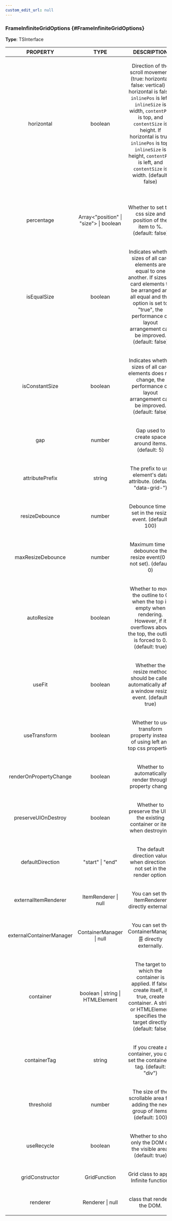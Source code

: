 ```yaml
---
custom_edit_url: null
---
```


### FrameInfiniteGridOptions {#FrameInfiniteGridOptions}

<div className="bulma-tags">

</div>

**Type**: TSInterface

|PROPERTY|TYPE|DESCRIPTION|
|:---:|:---:|:---:|
|horizontal|boolean|<p>Direction of the scroll movement. (true: horizontal, false: vertical) If horizontal is false, <code>inlinePos</code> is left, <code>inlineSize</code> is width, <code>contentPos</code> is top, and <code>contentSize</code> is height. If horizontal is true, <code>inlinePos</code> is top, <code>inlineSize</code> is height, <code>contentPos</code> is left, and <code>contentSize</code> is width.  (default: false)
</p>|
|percentage|Array&lt;"position" \| "size"&gt; \| boolean|<p>Whether to set the css size and position of the item to %. (default: false)</p>|
|isEqualSize|boolean|<p>Indicates whether sizes of all card elements are equal to one another. If sizes of card elements to be arranged are all equal and this option is set to &quot;true&quot;, the performance of layout arrangement can be improved. (default: false)</p>|
|isConstantSize|boolean|<p>Indicates whether sizes of all card elements does not change, the performance of layout arrangement can be improved. (default: false)</p>|
|gap|number|<p>Gap used to create space around items. (default: 5)</p>|
|attributePrefix|string|<p>The prefix to use element's data attribute. (default: &quot;data-grid-&quot;)</p>|
|resizeDebounce|number|<p>Debounce time to set in the resize event. (default: 100)</p>|
|maxResizeDebounce|number|<p>Maximum time to debounce the resize event(0 is not set). (default: 0)</p>|
|autoResize|boolean|<p>Whether to move the outline to 0 when the top is empty when rendering. However, if it overflows above the top, the outline is forced to 0. (default: true) </p>|
|useFit|boolean|<p>Whether the resize method should be called automatically after a window resize event. (default: true)</p>|
|useTransform|boolean|<p>Whether to use transform property instead of using left and top css properties. </p>|
|renderOnPropertyChange|boolean|<p>Whether to automatically render through property change. </p>|
|preserveUIOnDestroy|boolean|<p>Whether to preserve the UI of the existing container or item when destroying. </p>|
|defaultDirection|"start" \| "end"|<p>The default direction value when direction is not set in the render option. </p>|
|externalItemRenderer|ItemRenderer \| null|<p>You can set the ItemRenderer directly externally. </p>|
|externalContainerManager|ContainerManager \| null|<p>You can set the ContainerManager를 directly externally. </p>|
|container|boolean \| string \| HTMLElement|<p>The target to which the container is applied. If false, create itself, if true, create container. A string or HTMLElement specifies the target directly. (default: false) </p>|
|containerTag|string|<p>If you create a container, you can set the container's tag. (default: &quot;div&quot;) </p>|
|threshold|number|<p>The size of the scrollable area for adding the next group of items. (default: 100) </p>|
|useRecycle|boolean|<p>Whether to show only the DOM of the visible area. (default: true) </p>|
|gridConstructor|GridFunction|<p>Grid class to apply Infinite function. </p>|
|renderer|Renderer \| null|<p>class that renders the DOM. </p>|

